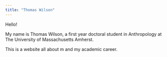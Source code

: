 ```yaml
---
title: "Thomas Wilson"
---
```


Hello!

My name is Thomas Wilson, a first year doctoral student in Anthropology at The University of Massachusetts Amherst. 

This is a website all about m and my academic career. 